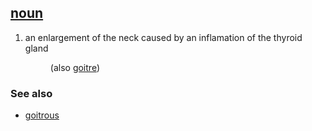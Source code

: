 == [[noun]] ==
# an enlargement of the neck caused by an inflamation of the thyroid gland
#:(also [[goitre]])

=== See also ===
*[[goitrous]]